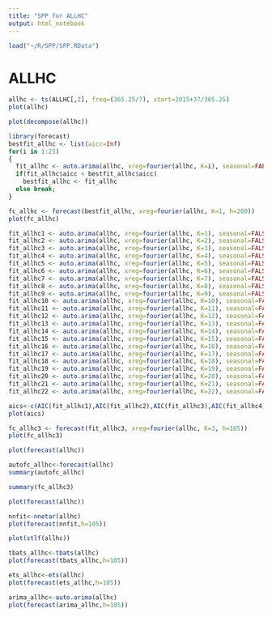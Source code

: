 ```yaml
---
title: "SPP for ALLHC"
output: html_notebook
---
```


```r
load("~/R/SPP/SPP.RData")
```

# ALLHC

```r
allhc <- ts(ALLHC[,2], freq=(365.25/7), start=2015+37/365.25)
plot(allhc)
```

```r
plot(decompose(allhc))
```

```r
library(forecast)
bestfit_allhc <- list(aicc=Inf)
for(i in 1:25)
{
  fit_allhc <- auto.arima(allhc, xreg=fourier(allhc, K=i), seasonal=FALSE,lambda = "auto")
  if(fit_allhc$aicc < bestfit_allhc$aicc)
    bestfit_allhc <- fit_allhc
  else break;
}
```

```r
fc_allhc <- forecast(bestfit_allhc, xreg=fourier(allhc, K=1, h=200))
plot(fc_allhc)
```

```r
fit_allhc1 <- auto.arima(allhc, xreg=fourier(allhc, K=1), seasonal=FALSE)
fit_allhc2 <- auto.arima(allhc, xreg=fourier(allhc, K=2), seasonal=FALSE)
fit_allhc3 <- auto.arima(allhc, xreg=fourier(allhc, K=3), seasonal=FALSE)
fit_allhc4 <- auto.arima(allhc, xreg=fourier(allhc, K=4), seasonal=FALSE)
fit_allhc5 <- auto.arima(allhc, xreg=fourier(allhc, K=5), seasonal=FALSE)
fit_allhc6 <- auto.arima(allhc, xreg=fourier(allhc, K=6), seasonal=FALSE)
fit_allhc7 <- auto.arima(allhc, xreg=fourier(allhc, K=7), seasonal=FALSE)
fit_allhc8 <- auto.arima(allhc, xreg=fourier(allhc, K=8), seasonal=FALSE)
fit_allhc9 <- auto.arima(allhc, xreg=fourier(allhc, K=9), seasonal=FALSE)
fit_allhc10 <- auto.arima(allhc, xreg=fourier(allhc, K=10), seasonal=FALSE)
fit_allhc11 <- auto.arima(allhc, xreg=fourier(allhc, K=11), seasonal=FALSE)
fit_allhc12 <- auto.arima(allhc, xreg=fourier(allhc, K=12), seasonal=FALSE)
fit_allhc13 <- auto.arima(allhc, xreg=fourier(allhc, K=13), seasonal=FALSE)
fit_allhc14 <- auto.arima(allhc, xreg=fourier(allhc, K=14), seasonal=FALSE)
fit_allhc15 <- auto.arima(allhc, xreg=fourier(allhc, K=15), seasonal=FALSE)
fit_allhc16 <- auto.arima(allhc, xreg=fourier(allhc, K=16), seasonal=FALSE)
fit_allhc17 <- auto.arima(allhc, xreg=fourier(allhc, K=17), seasonal=FALSE)
fit_allhc18 <- auto.arima(allhc, xreg=fourier(allhc, K=18), seasonal=FALSE)
fit_allhc19 <- auto.arima(allhc, xreg=fourier(allhc, K=19), seasonal=FALSE)
fit_allhc20 <- auto.arima(allhc, xreg=fourier(allhc, K=20), seasonal=FALSE)
fit_allhc21 <- auto.arima(allhc, xreg=fourier(allhc, K=21), seasonal=FALSE)
fit_allhc22 <- auto.arima(allhc, xreg=fourier(allhc, K=22), seasonal=FALSE)
```

```r
aics<-c(AIC(fit_allhc1),AIC(fit_allhc2),AIC(fit_allhc3),AIC(fit_allhc4),AIC(fit_allhc5),AIC(fit_allhc6),AIC(fit_allhc7),AIC(fit_allhc8),AIC(fit_allhc9),AIC(fit_allhc10),AIC(fit_allhc11),AIC(fit_allhc12),AIC(fit_allhc13),AIC(fit_allhc14),AIC(fit_allhc15),AIC(fit_allhc16),AIC(fit_allhc17),AIC(fit_allhc18),AIC(fit_allhc19),AIC(fit_allhc20),AIC(fit_allhc21),AIC(fit_allhc22))
plot(aics)
```

```r
fc_allhc3 <- forecast(fit_allhc3, xreg=fourier(allhc, K=3, h=105))
plot(fc_allhc3)
```

```r
plot(forecast(allhc))
```

```r
autofc_allhc<-forecast(allhc)
summary(autofc_allhc)
```

```r
summary(fc_allhc3)
```

```r
plot(forecast(allhc))
```

```r
nnfit<-nnetar(allhc)
plot(forecast(nnfit,h=105))
```

```r
plot(stlf(allhc))
```

```r
tbats_allhc<-tbats(allhc)
plot(forecast(tbats_allhc,h=105))
```

```r
ets_allhc<-ets(allhc)
plot(forecast(ets_allhc,h=105))
```


```r
arima_allhc<-auto.arima(allhc)
plot(forecast(arima_allhc,h=105))
```
